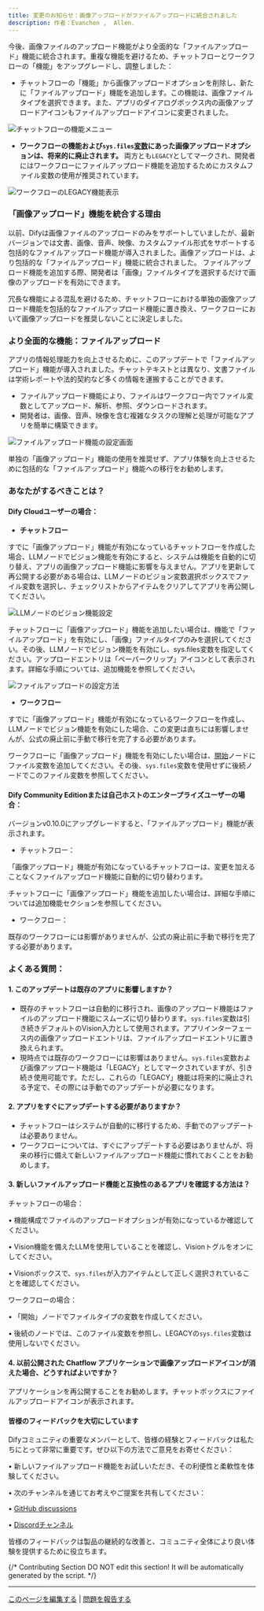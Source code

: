 ```yaml
---
title: 変更のお知らせ：画像アップロードがファイルアップロードに統合されました
description: 作者：Evanchen ,  Allen.
---
```


今後、画像ファイルのアップロード機能がより全面的な「ファイルアップロード」機能に統合されます。重複な機能を避けるため、チャットフローとワークフローの「機能」をアップグレードし、調整しました：

* チャットフローの「機能」から画像アップロードオプションを削除し、新たに「ファイルアップロード」機能を追加します。この機能は、画像ファイルタイプを選択できます。また、アプリのダイアログボックス内の画像アップロードアイコンもファイルアップロードアイコンに変更されました。

<img
  src="https://assets-docs.dify.ai/dify-enterprise-mintlify/jp/guides/workflow/90c0e2d9ac9c16b493bb4793b90df548.png"
  className="mx-auto"
  alt="チャットフローの機能メニュー"
/>

* **ワークフローの機能および`sys.files`[変数](./variables)にあった画像アップロードオプションは、将来的に廃止されます。** 両方とも`LEGACY`としてマークされ、開発者にはワークフローにファイルアップロード機能を追加するためにカスタムファイル変数の使用が推奨されています。

<img
  src="https://assets-docs.dify.ai/dify-enterprise-mintlify/jp/guides/workflow/befa0580cd0b7ab312c2fe85f6fc2ac7.png"
  className="mx-auto"
  alt="ワークフローのLEGACY機能表示"
/>

### 「画像アップロード」機能を統合する理由

以前、Difyは画像ファイルのアップロードのみをサポートしていましたが、最新バージョンでは文書、画像、音声、映像、カスタムファイル形式をサポートする包括的なファイルアップロード機能が導入されました。画像アップロードは、より包括的な「ファイルアップロード」機能に統合されました。 ファイルアップロード機能を追加する際、開発者は「画像」ファイルタイプを選択するだけで画像のアップロードを有効にできます。

冗長な機能による混乱を避けるため、チャットフローにおける単独の画像アップロード機能を包括的なファイルアップロード機能に置き換え、ワークフローにおいて画像アップロードを推奨しないことに決定しました。

### より全面的な機能：ファイルアップロード

アプリの情報処理能力を向上させるために、このアップデートで「ファイルアップロード」機能が導入されました。チャットテキストとは異なり、文書ファイルは学術レポートや法的契約など多くの情報を運搬することができます。

* ファイルアップロード機能により、ファイルはワークフロー内でファイル変数としてアップロード、解析、参照、ダウンロードされます。
* 開発者は、画像、音声、映像を含む複雑なタスクの理解と処理が可能なアプリを簡単に構築できます。

<img
  src="https://assets-docs.dify.ai/dify-enterprise-mintlify/jp/guides/workflow/f137939601f9d95112e27ad27cb2aa3a.png"
  className="mx-auto"
  alt="ファイルアップロード機能の設定画面"
/>

単独の「画像アップロード」機能の使用を推奨せず、アプリ体験を向上させるために包括的な「ファイルアップロード」機能への移行をお勧めします。

### あなたがするべきことは？

#### Dify Cloudユーザーの場合：

* **チャットフロー**

すでに「画像アップロード」機能が有効になっているチャットフローを作成した場合、LLMノードでビジョン機能を有効にすると、システムは機能を自動的に切り替え、アプリの画像アップロード機能に影響を与えません。アプリを更新して再公開する必要がある場合は、LLMノードのビジョン変数選択ボックスでファイル変数を選択し、チェックリストからアイテムをクリアしてアプリを再公開してください。

<img
  src="https://assets-docs.dify.ai/dify-enterprise-mintlify/jp/guides/workflow/93f533be37a1f936879379fcaabc2b45.png"
  className="mx-auto"
  alt="LLMノードのビジョン機能設定"
/>

チャットフローに「画像アップロード」機能を追加したい場合は、機能で「ファイルアップロード」を有効にし、「画像」ファイルタイプのみを選択してください。その後、LLMノードでビジョン機能を有効にし、sys.files変数を指定してください。アップロードエントリは「ペーパークリップ」アイコンとして表示されます。詳細な手順については、追加機能を参照してください。

<img
  src="https://assets-docs.dify.ai/dify-enterprise-mintlify/jp/guides/workflow/e64569e7d240bf453308e86ec0573178.png"
  className="mx-auto"
  alt="ファイルアップロードの設定方法"
/>

* **ワークフロー**

すでに「画像アップロード」機能が有効になっているワークフローを作成し、LLMノードでビジョン機能を有効にした場合、この変更は直ちには影響しませんが、公式の廃止前に手動で移行を完了する必要があります。

ワークフローに「画像アップロード」機能を有効にしたい場合は、[開始](./node/start)ノードにファイル変数を追加してください。その後、`sys.files`変数を使用せずに後続ノードでこのファイル変数を参照してください。

#### Dify Community Editionまたは自己ホストのエンタープライズユーザーの場合：

バージョンv0.10.0にアップグレードすると、「ファイルアップロード」機能が表示されます。

* チャットフロー：

「画像アップロード」機能が有効になっているチャットフローは、変更を加えることなくファイルアップロード機能に自動的に切り替わります。

チャットフローに「画像アップロード」機能を追加したい場合は、詳細な手順については追加機能セクションを参照してください。

* ワークフロー：

既存のワークフローには影響がありませんが、公式の廃止前に手動で移行を完了する必要があります。

### よくある質問：

#### 1. このアップデートは既存のアプリに影響しますか？

* 既存のチャットフローは自動的に移行され、画像のアップロード機能はファイルのアップロード機能にスムーズに切り替わります。`sys.files`変数は引き続きデフォルトのVision入力として使用されます。アプリインターフェース内の画像アップロードエントリは、ファイルアップロードエントリに置き換えられます。
* 現時点では既存のワークフローには影響はありません。`sys.files`変数および画像アップロード機能は「LEGACY」としてマークされていますが、引き続き使用可能です。ただし、これらの「LEGACY」機能は将来的に廃止される予定で、その際には手動でのアップデートが必要になります。

#### 2. アプリをすぐにアップデートする必要がありますか？

* チャットフローはシステムが自動的に移行するため、手動でのアップデートは必要ありません。
* ワークフローについては、すぐにアップデートする必要はありませんが、将来の移行に備えて新しいファイルアップロード機能に慣れておくことをお勧めします。

#### 3. 新しいファイルアップロード機能と互換性のあるアプリを確認する方法は？

チャットフローの場合：

• 機能構成でファイルのアップロードオプションが有効になっているか確認してください。

• Vision機能を備えたLLMを使用していることを確認し、Visionトグルをオンにしてください。

• Visionボックスで、`sys.files`が入力アイテムとして正しく選択されていることを確認してください。

ワークフローの場合：

• 「開始」ノードでファイルタイプの変数を作成してください。

• 後続のノードでは、このファイル変数を参照し、LEGACYの`sys.files`変数は使用しないでください。

#### 4. 以前公開された Chatflow アプリケーションで画像アップロードアイコンが消えた場合、どうすればよいですか？

アプリケーションを再公開することをお勧めします。チャットボックスにファイルアップロードアイコンが表示されます。

#### 皆様のフィードバックを大切にしています

Difyコミュニティの重要なメンバーとして、皆様の経験とフィードバックは私たちにとって非常に重要です。ぜひ以下の方法でご意見をお寄せください：

• 新しいファイルアップロード機能をお試しいただき、その利便性と柔軟性を体験してください。

• 次のチャンネルを通じてお考えやご提案を共有してください：

• [GitHub discussions](https://github.com/langgenius/dify)

• [Discordチャンネル](https://discord.gg/X8r5WgWzJV)

皆様のフィードバックは製品の継続的な改善と、コミュニティ全体により良い体験を提供するために役立ちます。

{/*
Contributing Section
DO NOT edit this section!
It will be automatically generated by the script.
*/}

---

[このページを編集する](https://github.com/langgenius/dify-docs/edit/main/ja-jp/guides/workflow/bulletin.mdx) | [問題を報告する](https://github.com/langgenius/dify-docs/issues/new?title=ドキュメントの問題%3A%20&body=%23%23%20問題の説明%0A%3C%21--%20発見した問題について簡単に説明してください%20--%3E%0A%0A%23%23%20ページリンク%0Ahttps%3A%2F%2Fgithub.com%2Flanggenius%2Fdify-docs%2Fblob%2Fmain%2Fja-jp/guides/workflow%2Fbulletin.mdx%0A%0A%23%23%20提案される変更%0A%3C%21--%20特定の変更案がある場合は、ここで説明してください%20--%3E%0A%0A%3C%21--%20ドキュメントの品質向上にご協力いただきありがとうございます！%20--%3E)

